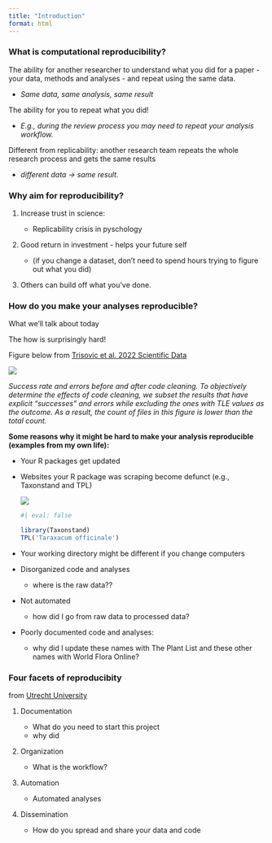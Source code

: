```yaml
---
title: "Introduction"
format: html
---
```


### What is computational reproducibility?

The ability for another researcher to understand what you did for a paper - your data, methods and analyses - and repeat using the same data.

-   *Same data, same analysis, same result*

The ability for you to repeat what you did!

-   *E.g., during the review process you may need to repeat your analysis workflow.*

Different from replicability: another research team repeats the whole research process and gets the same results

-   *different data -\> same result.*

### Why aim for reproducibility?

1.  Increase trust in science:

    -   Replicability crisis in pyschology

2.  Good return in investment - helps your future self

    -   (if you change a dataset, don't need to spend hours trying to figure out what you did)

3.  Others can build off what you've done.

### How do you make your analyses reproducible?

What we'll talk about today

The how is surprisingly hard!

Figure below from [Trisovic et al. 2022 Scientific Data](https://www.nature.com/articles/s41597-022-01143-6)

![](images/fig_code_breaking.png)

*Success rate and errors before and after code cleaning. To objectively determine the effects of code cleaning, we subset the results that have explicit "successes" and errors while excluding the ones with TLE values as the outcome. As a result, the count of files in this figure is lower than the total count.*

**Some reasons why it might be hard to make your analysis reproducible (examples from my own life):**

-   Your R packages get updated

-   Websites your R package was scraping become defunct (e.g., Taxonstand and TPL)

    ![](images/defunct_website_tpl.png)

    ```r
#| eval: false
    
    library(Taxonstand)
    TPL('Taraxacum officinale')
    ```

-   Your working directory might be different if you change computers

-   Disorganized code and analyses

    -   where is the raw data??

-   Not automated

    -   how did I go from raw data to processed data?

-   Poorly documented code and analyses:

    -   why did I update these names with The Plant List and these other names with World Flora Online?

### Four facets of reproducibity

from [Utrecht University](https://utrechtuniversity.github.io/workshop-computational-reproducibility/)

1.  Documentation

    -   What do you need to start this project
    -   why did

2.  Organization

    -   What is the workflow?

3.  Automation

    -   Automated analyses

4.  Dissemination

    -   How do you spread and share your data and code
